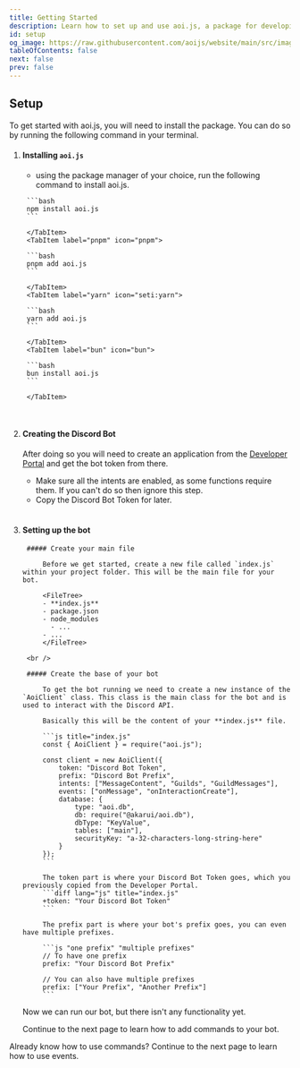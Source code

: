 ```yaml
---
title: Getting Started
description: Learn how to set up and use aoi.js, a package for developing Discord bots with simplified and ready-to-use functions.
id: setup
og_image: https://raw.githubusercontent.com/aoijs/website/main/src/images/og/2.png
tableOfContents: false
next: false
prev: false
---
```


## Setup


To get started with aoi.js, you will need to install the package. You can do so by running the following command in your terminal.

<Steps>

1. #### Installing `aoi.js`
   - using the package manager of your choice, run the following command to install aoi.js.

    <Tabs>
        <TabItem label="npm" icon="seti:npm">

        ```bash
        npm install aoi.js
        ```

        </TabItem>
        <TabItem label="pnpm" icon="pnpm">

        ```bash
        pnpm add aoi.js
        ```

        </TabItem>
        <TabItem label="yarn" icon="seti:yarn">

        ```bash
        yarn add aoi.js
        ```

        </TabItem>
        <TabItem label="bun" icon="bun">

        ```bash
        bun install aoi.js
        ```

        </TabItem>
    </Tabs>

    <br />

2. #### Creating the Discord Bot

    After doing so you will need to create an application from the [Developer Portal](https://discord.com/developers/applications) and get the bot token from there.

    - Make sure all the intents are enabled, as some functions require them. If you can't do so then ignore this step.
    - Copy the Discord Bot Token for later.

    <br /> 

3. #### Setting up the bot

        ##### Create your main file

            Before we get started, create a new file called `index.js` within your project folder. This will be the main file for your bot.

            <FileTree>
            - **index.js**
            - package.json
            - node_modules
              - ...
            - ...
            </FileTree>

        <br />

        ##### Create the base of your bot

            To get the bot running we need to create a new instance of the `AoiClient` class. This class is the main class for the bot and is used to interact with the Discord API.

            Basically this will be the content of your **index.js** file.

            ```js title="index.js"
            const { AoiClient } = require("aoi.js");

            const client = new AoiClient({
                token: "Discord Bot Token",
                prefix: "Discord Bot Prefix",
                intents: ["MessageContent", "Guilds", "GuildMessages"],
                events: ["onMessage", "onInteractionCreate"],
                database: {
                    type: "aoi.db",
                    db: require("@akarui/aoi.db"),
                    dbType: "KeyValue",
                    tables: ["main"],
                    securityKey: "a-32-characters-long-string-here"
                }
            });
            ```

            The token part is where your Discord Bot Token goes, which you previously copied from the Developer Portal.
            ```diff lang="js" title="index.js"
            +token: "Your Discord Bot Token"
            ```

            The prefix part is where your bot's prefix goes, you can even have multiple prefixes.

            ```js "one prefix" "multiple prefixes"
            // To have one prefix
            prefix: "Your Discord Bot Prefix"

            // You can also have multiple prefixes
            prefix: ["Your Prefix", "Another Prefix"]
            ```

    Now we can run our bot, but there isn't any functionality yet.

    Continue to the next page to learn how to add commands to your bot.

</Steps>

<LinkCard
    title="Get started with Commands"
    description="Learn how to add commands to your bot, and how to handle them correctly."
    href="/guides/client/commands"
/>

Already know how to use commands? Continue to the next page to learn how to use events.

<LinkCard
    title="Getting Started with Events"
    description="Get started with client events, their functionality and how to correctly implement those."
    href="/guides/other/events"
/>
